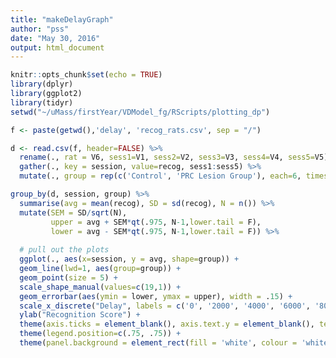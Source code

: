 ```yaml
---
title: "makeDelayGraph"
author: "pss"
date: "May 30, 2016"
output: html_document
---
```


```r
knitr::opts_chunk$set(echo = TRUE)
library(dplyr)
library(ggplot2)
library(tidyr)
setwd("~/uMass/firstYear/VDModel_fg/RScripts/plotting_dp")
```

```r

f <- paste(getwd(),'delay', 'recog_rats.csv', sep = "/")

d <- read.csv(f, header=FALSE) %>%
  rename(., rat = V6, sess1=V1, sess2=V2, sess3=V3, sess4=V4, sess5=V5) %>%
  gather(., key = session, value=recog, sess1:sess5) %>%
  mutate(., group = rep(c('Control', 'PRC Lesion Group'), each=6, times=5))

```

```r


group_by(d, session, group) %>%
  summarise(avg = mean(recog), SD = sd(recog), N = n()) %>%
  mutate(SEM = SD/sqrt(N),
         upper = avg + SEM*qt(.975, N-1,lower.tail = F),
         lower = avg - SEM*qt(.975, N-1,lower.tail = F)) %>%
  
  # pull out the plots
  ggplot(., aes(x=session, y = avg, shape=group)) +
  geom_line(lwd=1, aes(group=group)) +
  geom_point(size = 5) +
  scale_shape_manual(values=c(19,1)) +
  geom_errorbar(aes(ymin = lower, ymax = upper), width = .15) +
  scale_x_discrete("Delay", labels = c('0', '2000', '4000', '6000', '8000')) +
  ylab("Recognition Score") +
  theme(axis.ticks = element_blank(), axis.text.y = element_blank(), text = element_text(size=20)) +
  theme(legend.position=c(.75, .75)) +
  theme(panel.background = element_rect(fill = 'white', colour = 'white'))


```